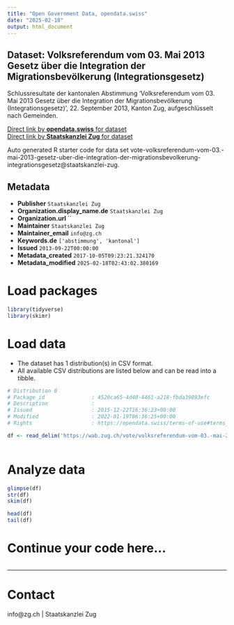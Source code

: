 ```yaml
---
title: "Open Government Data, opendata.swiss"
date: "2025-02-18"
output: html_document
---
```


## Dataset: Volksreferendum vom 03. Mai 2013 Gesetz über die Integration der Migrationsbevölkerung (Integrationsgesetz)

Schlussresultate der kantonalen Abstimmung 'Volksreferendum vom 03. Mai 2013 Gesetz über die Integration der Migrationsbevölkerung (Integrationsgesetz)', 22. September 2013, Kanton Zug, aufgeschlüsselt nach Gemeinden.

[Direct link by **opendata.swiss** for dataset](https://opendata.swiss/de/dataset/volksreferendum-vom-03-mai-2013-gesetz-uber-die-integration-der-migrationsbevolkerung-integrati)<br>
[Direct link by **Staatskanzlei Zug** for dataset](https://wab.zug.ch/vote/volksreferendum-vom-03.-mai-2013-gesetz-uber-die-integration-der-migrationsbevolkerung-integrationsgesetz/data)

Auto generated R starter code for data set vote-volksreferendum-vom-03.-mai-2013-gesetz-uber-die-integration-der-migrationsbevolkerung-integrationsgesetz@staatskanzlei-zug.

## Metadata

- **Publisher** `Staatskanzlei Zug`
- **Organization.display_name.de** `Staatskanzlei Zug`
- **Organization.url** ``
- **Maintainer** `Staatskanzlei Zug`
- **Maintainer_email** `info@zg.ch`
- **Keywords.de** `['abstimmung', 'kantonal']`
- **Issued** `2013-09-22T00:00:00`
- **Metadata_created** `2017-10-05T09:23:21.324170`
- **Metadata_modified** `2025-02-18T02:43:02.380169`


# Load packages

```r

library(tidyverse)
library(skimr)

```

# Load data

-   The dataset has 1 distribution(s) in CSV format.
-   All available CSV distributions are listed below and can be read into a tibble.

```r

# Distribution 0
# Package_id               : 4520ca65-4d40-4461-a218-fbda39893efc
# Description              : 
# Issued                   : 2015-12-22T16:36:23+00:00
# Modified                 : 2022-01-19T06:36:25+00:00
# Rights                   : https://opendata.swiss/terms-of-use#terms_by

df <- read_delim('https://wab.zug.ch/vote/volksreferendum-vom-03.-mai-2013-gesetz-uber-die-integration-der-migrationsbevolkerung-integrationsgesetz/data-csv')



```

# Analyze data

```r

glimpse(df)
str(df)
skim(df)

head(df)
tail(df)

```

# Continue your code here...

```r

```

------------------------------------------------------------------------

# Contact

info@zg.ch | Staatskanzlei Zug
